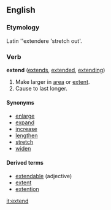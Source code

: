 ==English==

===Etymology===
Latin ''extendere 'stretch out'.

===Verb===
'''extend'''  ([[extends]], [[extended]], [[extending]])
#Make larger in [[area]] or [[extent]].
#Cause to last longer.

====Synonyms====
*[[enlarge]]
*[[expand]]
*[[increase]]
*[[lengthen]]
*[[stretch]]
*[[widen]]

====Derived terms====
*[[extendable]] (adjective)
*[[extent]] <!--the Noun: a single database extention -->
*[[extention]]

[[it:extend]]